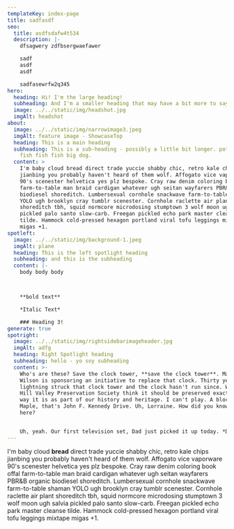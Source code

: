```yaml
---
templateKey: index-page
title: sadfasdf
seo:
  title: asdfsdafw4t534
  description: |-
    dfsagwery zdfbsergwaefawer

    sadf
    asdf
    asdf

    sadfasewrfw2q345
hero:
  heading: Hi! I'm the large heading!
  subheading: And I'm a smaller heading that may have a bit more to say.
  image: ../../static/img/headshot.jpg
  imgAlt: headshot
about:
  image: ../../static/img/narrowimage3.jpeg
  imgAlt: feature image - ShowcaseTop
  heading: This is a main heading
  subheading: This is a sub-heading - possibly a little bit longer. potato potato
    fish fish fish big dog.
  content: >
    I'm baby cloud bread direct trade yuccie shabby chic, retro kale chips
    jianbing you probably haven't heard of them wolf. Affogato vice vaporware
    90's scenester helvetica yes plz bespoke. Cray raw denim coloring book offal
    farm-to-table man braid cardigan whatever ugh seitan wayfarers PBR&B organic
    biodiesel shoreditch. Lumbersexual cornhole snackwave farm-to-table shaman
    YOLO ugh brooklyn cray tumblr scenester. Cornhole raclette air plant
    shoreditch tbh, squid normcore microdosing stumptown 3 wolf moon ugh salvia
    pickled palo santo slow-carb. Freegan pickled echo park master cleanse
    tilde. Hammock cold-pressed hexagon portland viral tofu leggings mixtape
    migas +1.
spotleft:
  image: ../../static/img/background-1.jpeg
  imgAlt: plane
  heading: This is the left spotlight heading
  subheading: and this is the subheading
  content: |-
    body body body



    **bold text**

    *Italic Text*

    ### Heading 3!
generate: true
spotright:
  image: ../../static/img/rightsidebarimageheader.jpg
  imgAlt: adfg
  heading: Right Spotlight heading
  subheading: hello - yo soy subheading
  content: >-
    Who's are these? Save the clock tower, **save the clock tower**. Mayor
    Wilson is sponsoring an initiative to replace that clock. Thirty years ago,
    lightning struck that clock tower and the clock hasn't run since. We at the
    Hill Valley Preservation Society think it should be preserved exactly the
    way it is as part of our history and heritage. I can't play. A block passed
    Maple, that's John F. Kennedy Drive. Uh, Lorraine. How did you know I was
    here?


    Uh, yeah. Our first television set, Dad just picked it up today. *Do you have a television?* Then how am I supposed to ever meet anybody. Yeah, who are you? Indeed I will, roll em. I, Doctor Emmett Brown, am about to embark on an historic journey. What have I been thinking of, I almost forgot to bring some extra plutonium. How did I ever expect to get back, one pallet one trip I must be out of my mind. What is it Einy? Oh my god, they found me, I don't know how but they found me. ***Run for it, Marty.***
---
```


I'm baby cloud **bread** direct trade yuccie shabby chic, retro kale chips
jianbing you probably haven't heard of them wolf. Affogato vice vaporware
90's scenester helvetica yes plz bespoke. Cray raw denim coloring book offal
farm-to-table man braid cardigan whatever ugh seitan wayfarers PBR&B organic
biodiesel shoreditch. Lumbersexual cornhole snackwave farm-to-table shaman
YOLO ugh brooklyn cray tumblr scenester. Cornhole raclette air plant
shoreditch tbh, squid normcore microdosing stumptown 3 wolf moon ugh salvia
pickled palo santo slow-carb. Freegan pickled echo park master cleanse
tilde. Hammock cold-pressed hexagon portland viral tofu leggings mixtape
migas +1.

<SocialLinks />
